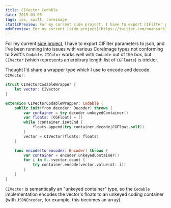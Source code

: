 ```yaml
---
title: CIVector Codable
date: 2019-03-05
tags: ios, swift, coreimage
staticPreview: For my current side project, I have to export CIFilter parameters to json, and I've been running into issues with various CoreImage types not conforming to Swift's Codable...
mdxPreview: For my current [side project](https://twitter.com/noahsark769/status/1102318232025718785), I have to export CIFilter parameters to json, and I've been running into issues with various CoreImage types not conforming to Swift's `Codable`...
---
```

For my current [side project](https://twitter.com/noahsark769/status/1102318232025718785), I have to export CIFilter parameters to json, and I've been running into issues with various CoreImage types not conforming to Swift's `Codable`. `CIColor` works well with `Codable` out of the box, but `CIVector` (which represents an arbitrary length list of `CGFloats`) is trickier.

Thought I'd share a wrapper type which I use to encode and decode `CIVector`:

```swift
struct CIVectorCodableWrapper {
    let vector: CIVector
}

extension CIVectorCodableWrapper: Codable {
    public init(from decoder: Decoder) throws {
        var container = try decoder.unkeyedContainer()
        var floats: [CGFloat] = []
        while !container.isAtEnd {
            floats.append(try container.decode(CGFloat.self))
        }
        vector = CIVector(floats: floats)
    }

    func encode(to encoder: Encoder) throws {
        var container = encoder.unkeyedContainer()
        for i in 0..<vector.count {
            try container.encode(vector.value(at: i))
        }
    }
}
```

`CIVector` is semantically an "unkeyed container" type, so the `Codable` implementation encodes the vector's floats to an unkeyed coding container (with `JSONEncoder`, for example, this becomes an array).